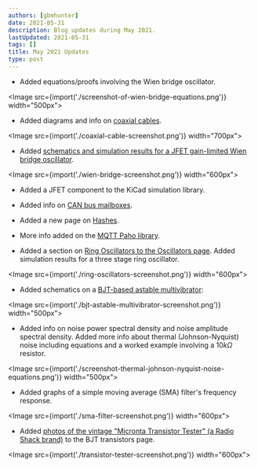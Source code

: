 ```yaml
---
authors: [gbmhunter]
date: 2021-05-31
description: Blog updates during May 2021.
lastUpdated: 2021-05-31
tags: []
title: May 2021 Updates
type: post
---
```


* Added equations/proofs involving the Wien bridge oscillator.

<Image src={import('./screenshot-of-wien-bridge-equations.png')} width="500px"></Image>

* Added diagrams and info on [coaxial cables](/electronics/components/cables/coax-cable/).

<Image src={import('./coaxial-cable-screenshot.png')} width="700px"></Image>

* Added [schematics and simulation results for a JFET gain-limited Wien bridge oscillator](/electronics/components/oscillators/#wien-bridge-oscillator).

<Image src={import('./wien-bridge-screenshot.png')} width="600px"></Image>

* Added a JFET component to the KiCad simulation library.

* Added info on [CAN bus mailboxes](/electronics/communication-protocols/can-protocol#can-controller-mailboxes).

* Added a new page on [Hashes](/programming/hashes).

* More info added on the [MQTT Paho library](/electronics/communication-protocols/mqtt-protocol).

* Added a section on [Ring Oscillators to the Oscillators page](/electronics/components/oscillators/#ring-oscillators). Added simulation results for a three stage ring oscillator.

<Image src={import('./ring-oscillators-screenshot.png')} width="600px"></Image>

* Added schematics on a [BJT-based astable multivibrator](/electronics/components/timers-and-multivibrators#basic-bjt-astable-multivibrator):

<Image src={import('./bjt-astable-multivibrator-screenshot.png')} width="500px"></Image>

* Added info on noise power spectral density and noise amplitude spectral density. Added more info about thermal (Johnson-Nyquist) noise including equations and a worked example involving a $10k\Omega$ resistor.

<Image src={import('./screenshot-thermal-johnson-nyquist-noise-equations.png')} width="500px"></Image>

* Added graphs of a simple moving average (SMA) filter's frequency response.

<Image src={import('./sma-filter-screenshot.png')} width="600px"></Image>

* Added [photos of the vintage "Micronta Transistor Tester" (a Radio Shack brand)](/electronics/components/transistors/bipolar-junction-transistors-bjts#transistor-testers) to the BJT transistors page.

<Image src={import('./transistor-tester-screenshot.png')} width="600px"></Image>
